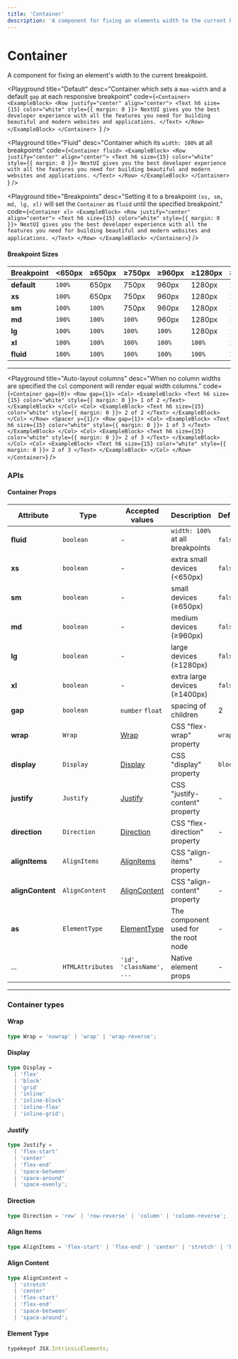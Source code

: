 ```yaml
---
title: 'Container'
description: 'A component for fixing an elements width to the current breakpoint.'
---
```


# Container

A component for fixing an element's width to the current breakpoint.

<Playground
  title="Default"
  desc="Container which sets a `max-width` and a default `gap` at each responsive breakpoint"
  code={`<Container>
<ExampleBlock>
<Row justify="center" align="center">
  <Text h6 size={15} color="white" style={{ margin: 0 }}>
    NextUI gives you the best developer experience with all the features you need for building beautiful and modern websites and applications.
  </Text>
</Row>
  </ExampleBlock>
</Container>
`}
/>

<Playground
  title="Fluid"
  desc="Container which its `width: 100%` at all breakpoints"
  code={`<Container fluid>
<ExampleBlock>
<Row justify="center" align="center">
  <Text h6 size={15} color="white" style={{ margin: 0 }}>
    NextUI gives you the best developer experience with all the features you need for building beautiful and modern websites and applications.
  </Text>
</Row>
  </ExampleBlock>
</Container>
`}
/>

<Playground
  title="Breakpoints"
  desc="Setting it to a breakpoint `(xs, sm, md, lg, xl)` will set the `Container` as `fluid` until the specified breakpoint."
  code={`
<Container xl>
  <ExampleBlock>
    <Row justify="center" align="center">
        <Text h6 size={15} color="white" style={{ margin: 0 }}>
        NextUI gives you the best developer experience with all the features you
        need for building beautiful and modern websites and applications.
        </Text>
    </Row>
  </ExampleBlock>
</Container>
`}
/>

<Spacer y={2} />

#### Breakpoint Sizes

| Breakpoint  | <650px | ≥650px | ≥750px | ≥960px | ≥1280px | ≥1400px |
| ----------- | ------ | ------ | ------ | ------ | ------- | ------- |
| **default** | `100%` | 650px  | 750px  | 960px  | 1280px  | 1400px  |
| **xs**      | `100%` | 650px  | 750px  | 960px  | 1280px  | 1400px  |
| **sm**      | `100%` | `100%` | 750px  | 960px  | 1280px  | 1400px  |
| **md**      | `100%` | `100%` | `100%` | 960px  | 1280px  | 1400px  |
| **lg**      | `100%` | `100%` | `100%` | `100%` | 1280px  | 1400px  |
| **xl**      | `100%` | `100%` | `100%` | `100%` | `100%`  | 1400px  |
| **fluid**   | `100%` | `100%` | `100%` | `100%` | `100%`  | `100%`  |

---

<Playground
  title="Auto-layout columns"
  desc="When no column widths are specified the `Col` component will render equal width columns."
  code={`
<Container gap={0}>
    <Row gap={1}>
        <Col>
            <ExampleBlock>
                <Text h6 size={15} color="white" style={{ margin: 0 }}>
                    1 of 2
                </Text>
            </ExampleBlock>
        </Col>
        <Col>
            <ExampleBlock>
                <Text h6 size={15} color="white" style={{ margin: 0 }}>
                    2 of 2
                </Text>
            </ExampleBlock>
        </Col>
    </Row>
    <Spacer y={1}/>
    <Row gap={1}>
        <Col>
            <ExampleBlock>
                <Text h6 size={15} color="white" style={{ margin: 0 }}>
                    1 of 3
                </Text>
            </ExampleBlock>
        </Col>
        <Col>
            <ExampleBlock>
                <Text h6 size={15} color="white" style={{ margin: 0 }}>
                    2 of 3
                </Text>
            </ExampleBlock>
        </Col>
        <Col>
            <ExampleBlock>
                <Text h6 size={15} color="white" style={{ margin: 0 }}>
                    2 of 3
                </Text>
            </ExampleBlock>
        </Col>
    </Row>
</Container>
  `}
/>

<Spacer y={3} />

### APIs

<Spacer y={2} />

#### Container Props

| Attribute        | Type             | Accepted values                | Description                          | Default |
| ---------------- | ---------------- | ------------------------------ | ------------------------------------ | ------- |
| **fluid**        | `boolean`        | -                              | `width: 100%` at all breakpoints     | `false` |
| **xs**           | `boolean`        | -                              | extra small devices (<650px)         | `false` |
| **sm**           | `boolean`        | -                              | small devices (≥650px)               | `false` |
| **md**           | `boolean`        | -                              | medium devices (≥960px)              | `false` |
| **lg**           | `boolean`        | -                              | large devices (≥1280px)              | `false` |
| **xl**           | `boolean`        | -                              | extra large devices (≥1400px)        | `false` |
| **gap**          | `boolean`        | `number` `float`               | spacing of children                  | 2       |
| **wrap**         | `Wrap`           | [Wrap](#wrap)                  | CSS "flex-wrap" property             | `wrap`  |
| **display**      | `Display`        | [Display](#display)            | CSS "display" property               | `block` |
| **justify**      | `Justify`        | [Justify](#justify)            | CSS "justify-content" property       | -       |
| **direction**    | `Direction`      | [Direction](#direction)        | CSS "flex-direction" property        | -       |
| **alignItems**   | `AlignItems`     | [AlignItems](#align-items)     | CSS "align-items" property           | -       |
| **alignContent** | `AlignContent`   | [AlignContent](#align-content) | CSS "align-content" property         | -       |
| **as**           | `ElementType`    | [ElementType](#element-type)   | The component used for the root node | -       |
| ...              | `HTMLAttributes` | `'id', 'className', ...`       | Native element props                 | -       |

---

<Spacer y={2} />

### Container types

<Spacer y={1} />

#### Wrap

```ts
type Wrap = 'nowrap' | 'wrap' | 'wrap-reverse';
```

#### Display

```ts
type Display =
  | 'flex'
  | 'block'
  | 'grid'
  | 'inline'
  | 'inline-block'
  | 'inline-flex'
  | 'inline-grid';
```

#### Justify

```ts
type Justify =
  | 'flex-start'
  | 'center'
  | 'flex-end'
  | 'space-between'
  | 'space-around'
  | 'space-evenly';
```

#### Direction

```ts
type Direction = 'row' | 'row-reverse' | 'column' | 'column-reverse';
```

#### Align Items

```ts
type AlignItems = 'flex-start' | 'flex-end' | 'center' | 'stretch' | 'baseline';
```

#### Align Content

```ts
type AlignContent =
  | 'stretch'
  | 'center'
  | 'flex-start'
  | 'flex-end'
  | 'space-between'
  | 'space-around';
```

#### Element Type

```ts
typekeyof JSX.IntrinsicElements;
```
